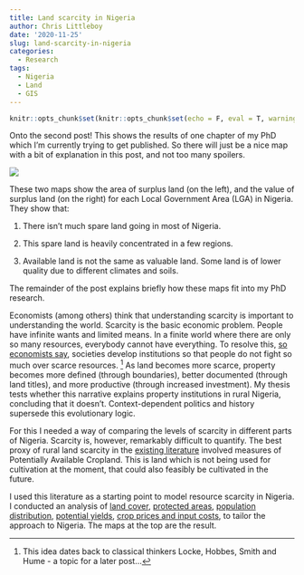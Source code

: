 ```yaml
---
title: Land scarcity in Nigeria
author: Chris Littleboy
date: '2020-11-25'
slug: land-scarcity-in-nigeria
categories:
  - Research
tags:
  - Nigeria
  - Land
  - GIS
---
```


```r
knitr::opts_chunk$set(knitr::opts_chunk$set(echo = F, eval = T, warning = F, message = F, comment = NA))
```

Onto the second post! This shows the results of one chapter of my PhD which I'm currently trying to get published. So there will just be a nice map with a bit of explanation in this post, and not too many spoilers.

![](images/scarcity1.png)

These two maps show the area of surplus land (on the left), and the value of surplus land (on the right) for each Local Government Area (LGA) in Nigeria. They show that: 

1) There isn't much spare land going in most of Nigeria. 

2) This spare land is heavily concentrated in a few regions.

3) Available land is not the same as valuable land. Some land is of lower quality due to different climates and soils.

The remainder of the post explains briefly how these maps fit into my PhD research.

Economists (among others) think that understanding scarcity is important to understanding the world. Scarcity is the basic economic problem. People have infinite wants and limited means. In a finite world where there are only so many resources, everybody cannot have everything.
To resolve this, [so economists say](https://econ.ucsb.edu/~tedb/Courses/Ec100C/Readings/Demsetz_Property_Rights.pdf), societies develop institutions so that people do not fight so much over scarce resources.
^[This idea dates back to classical thinkers Locke, Hobbes, Smith and Hume - a topic for a later post...]
As land becomes more scarce, property becomes more defined (through boundaries), better documented (through land titles), and more productive (through increased investment). My thesis tests whether this narrative explains property institutions in rural Nigeria, concluding that it doesn't. Context-dependent politics and history supersede this evolutionary logic.

For this I needed a way of comparing the levels of scarcity in different parts of Nigeria. Scarcity is, however, remarkably difficult to quantify. The best proxy of rural land scarcity in the [existing literature](https://www.sciencedirect.com/science/article/pii/S0306919214000761) involved measures of Potentially Available Cropland. This is land which is not being used for cultivation at the moment, that could also feasibly be cultivated in the future.

I used this literature as a starting point to model resource scarcity in Nigeria. I conducted an analysis of [land cover](http://www.esa-landcover-cci.org/), [protected areas](https://www.protectedplanet.net/en/thematic-areas/wdpa), [population distribution](https://blogs.worldbank.org/opendata/first-look-facebook-s-high-resolution-population-maps), [potential yields](https://agupubs.onlinelibrary.wiley.com/doi/full/10.1029/2007GB002947), [crop prices and input costs](https://microdata.worldbank.org/index.php/catalog/3557), to tailor the approach to Nigeria. The maps at the top are the result. 